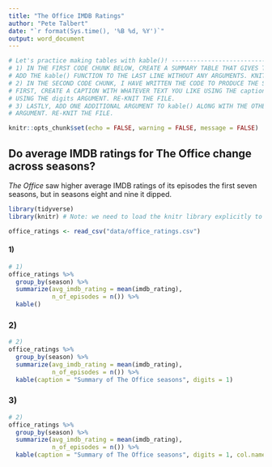 ```yaml
---
title: "The Office IMDB Ratings"
author: "Pete Talbert"
date: "`r format(Sys.time(), '%B %d, %Y')`"
output: word_document
---
```


```r
# Let's practice making tables with kable()! -----------------------------------
# 1) IN THE FIRST CODE CHUNK BELOW, CREATE A SUMMARY TABLE THAT GIVES THE AVERAGE IMDB RATING AND NUMBER OF EPISODES BY SEASON.
# ADD THE kable() FUNCTION TO THE LAST LINE WITHOUT ANY ARGUMENTS. KNIT THE FILE.
# 2) IN THE SECOND CODE CHUNK, I HAVE WRITTEN THE CODE TO PRODUCE THE SAME SUMMARY TABLE. THIS TIME, INSERT ARGUMENTS INSIDE kable() TO DO TWO THINGS:
# FIRST, CREATE A CAPTION WITH WHATEVER TEXT YOU LIKE USING THE caption ARGUMENT; SECOND, ROUND THE avg_imdb_rating TO THE NEAREST 10TH PLACE
# USING THE digits ARGUMENT. RE-KNIT THE FILE.
# 3) LASTLY, ADD ONE ADDITIONAL ARGUMENT TO kable() ALONG WITH THE OTHER TWO THAT RENAMES THE COLUMNS TO BE MORE READABLE USING THE col.names()
# ARGUMENT. RE-KNIT THE FILE.
```


```r
knitr::opts_chunk$set(echo = FALSE, warning = FALSE, message = FALSE)
```

## Do average IMDB ratings for The Office change across seasons?

*The Office* saw higher average IMDB ratings of its episodes the first seven seasons, but in seasons eight and nine it dipped.

```r
library(tidyverse)
library(knitr) # Note: we need to load the knitr library explicitly to be able to use the kable() function.

office_ratings <- read_csv("data/office_ratings.csv")
```

#### 1)

```r
# 1)
office_ratings %>% 
  group_by(season) %>% 
  summarize(avg_imdb_rating = mean(imdb_rating),
            n_of_episodes = n()) %>% 
  kable()
```

### 2)

```r
# 2)
office_ratings %>% 
  group_by(season) %>% 
  summarize(avg_imdb_rating = mean(imdb_rating),
            n_of_episodes = n()) %>% 
  kable(caption = "Summary of The Office seasons", digits = 1)
```

### 3)

```r
# 2)
office_ratings %>% 
  group_by(season) %>% 
  summarize(avg_imdb_rating = mean(imdb_rating),
            n_of_episodes = n()) %>% 
  kable(caption = "Summary of The Office seasons", digits = 1, col.names = c("Season", "Average IMDB Rating", "No. of Episodes"))
```